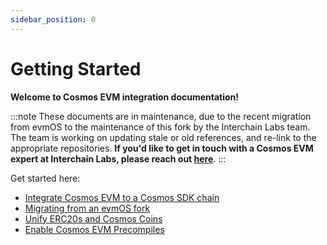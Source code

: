 ```yaml
---
sidebar_position: 0
---
```


# Getting Started

**Welcome to Cosmos EVM integration documentation!**

:::note
These documents are in maintenance, due to the recent migration from evmOS to the maintenance of this fork by the Interchain Labs team. The team is working on updating stale or old references, and re-link to the appropriate repositories. **If you'd like to get in touch with a Cosmos EVM expert at Interchain Labs, please reach out [here](https://share-eu1.hsforms.com/2g6yO-PVaRoKj50rUgG4Pjg2e2sca)**.
:::

Get started here:

* [Integrate Cosmos EVM to a Cosmos SDK chain](./to-cosmos-sdk-chain.md)
* [Migrating from an evmOS fork](./migrating-from-evmos-fork.md)
* [Unify ERC20s and Cosmos Coins](./unify-erc-20s-and-cosmos-coins/index.md)
* [Enable Cosmos EVM Precompiles](./enable-precompiles.md)
